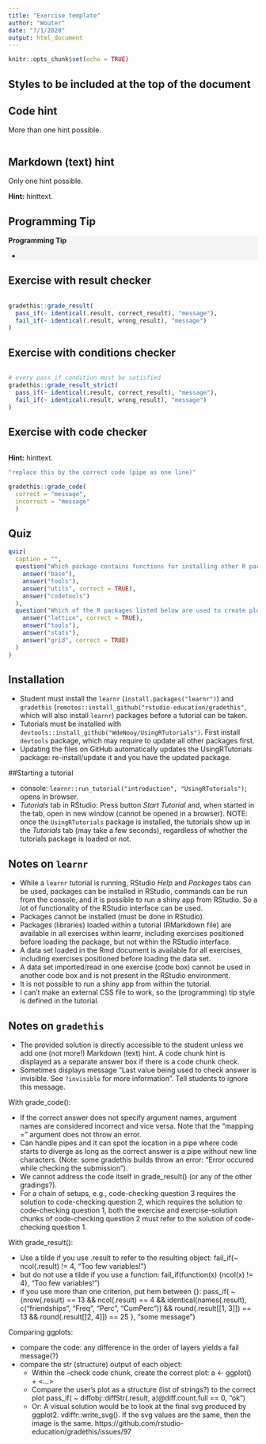 ```yaml
---
title: "Exercise template"
author: "Wouter"
date: "7/1/2020"
output: html_document
---
```


```r
knitr::opts_chunk$set(echo = TRUE)
```

## Styles to be included at the top of the document
<!-- Define programming tip style -->
<style>
.tip {
  background-color: #f5f5f5;
}
</style>

<!-- Define question style -->
<style>
.question {
  color: #5A9DDB;
}
</style>


## Code hint

More than one hint possible.

```r

```


## Markdown (text) hint

Only one hint possible.

<div id="exerciselabel-hint">
__Hint:__ hinttext.
</div>

## Programming Tip

<div class="tip" >
__Programming Tip__

- 
</div>

## Exercise with result checker

<div class="question" >
</div>

```r

```

```r
gradethis::grade_result(
  pass_if(~ identical(.result, correct_result), "message"),
  fail_if(~ identical(.result, wrong_result), "message")
)
```

## Exercise with conditions checker

<div class="question" >
</div>

```r

```

```r
# every pass_if condition must be satisfied
gradethis::grade_result_strict(
  pass_if(~ identical(.result, correct_result), "message"),
  fail_if(~ identical(.result, wrong_result), "message")
)
```

## Exercise with code checker

<div class="question" >
</div>

```r

```

<!-- To hide the solution, use a textual hint. -->
<div id="exerciselabel-hint">
__Hint:__ hinttext.
</div>

```r
"replace this by the correct code (pipe as one line)"
```

```r
gradethis::grade_code(
  correct = "message", 
  incorrect = "message"
  )
```

## Quiz

```r
quiz(
  caption = "",
  question("Which package contains functions for installing other R packages?",
    answer("base"),
    answer("tools"),
    answer("utils", correct = TRUE),
    answer("codetools")
  ),
  question("Which of the R packages listed below are used to create plots?",
    answer("lattice", correct = TRUE),
    answer("tools"),
    answer("stats"),
    answer("grid", correct = TRUE)
  )
)
```

## Installation

- Student must install the `learnr` (`install.packages("learnr")`) and `gradethis` (`remotes::install_github("rstudio-education/gradethis"`, which will also install `learnr`) packages before a tutorial can be taken.
- Tutorials must be installed with `devtools::install_github("WdeNooy/UsingRTutorials")`. First install `devtools` package, which may require to update all other packages first.
- Updating the files on GitHub automatically updates the UsingRTutorials package: re-install/update it and you have the updated package.

##Starting a tutorial

- console: `learnr::run_tutorial("introduction", "UsingRTutorials")`; opens in browser.
- _Tutorials_ tab in RStudio: Press button _Start Tutorial_ and, when started in the tab, open in new window (cannot be opened in a browser). NOTE: once the `UsingRTutorials` package is installed, the tutorials show up in the _Tutorials_ tab (may take a few seconds), regardless of whether the tutorials package is loaded or not.

## Notes on `learnr`

- While a `learnr` tutorial is running, RStudio _Help_ and _Packages_ tabs can be used, packages can be installed in RStudio, commands can be run from the console, and it is possible to run a shiny app from RStudio. So a lot of functionality of the RStudio interface can be used. 
-	Packages cannot be installed (must be done in RStudio). 
-	Packages (libraries) loaded within a tutorial (RMarkdown file) are available in all exercises within learnr, including exercises positioned before loading the package, but not within the RStudio interface. 
-	A data set loaded in the Rmd document is available for all exercises, including exercises positioned before loading the data set.
-	A data set imported/read in one exercise (code box) cannot be used in another code box and is not present in the RStudio environment.
- It is not possible to run a shiny app from within the tutorial.
-	I can’t make an external CSS file to work, so the (programming) tip style is defined in the tutorial.

## Notes on `gradethis`

-	The provided solution is directly accessible to the student unless we add one (not more!) Markdown (text) hint. A code chunk hint is displayed as a separate answer box if there is a code chunk check.
-	Sometimes displays message “Last value being used to check answer is invisible. See `?invisible` for more information”. Tell students to ignore this message.

With grade_code(): 

-	If the correct answer does not specify argument names, argument names are considered incorrect and vice versa. Note that the “mapping =” argument does not throw an error.
- Can handle pipes and it can spot the location in a pipe where code starts to diverge as long as the correct answer is a pipe without new line characters. (Note: some gradethis builds throw an error: “Error occured while checking the submission”).
-	We cannot address the code itself in grade_result() (or any of the other gradings?).
- For a chain of setups, e.g., code-checking question 3 requires the solution to code-checking question 2, which requires the solution to code-checking question 1, both the exercise and exercise-solution chunks of code-checking question 2 must refer to the solution of code-checking question 1.
	  
With grade_result(): 

- Use a tilde if you use .result to refer to the resulting object:
    fail_if(~ ncol(.result) != 4, "Too few variables!”)
- but do not use a tilde if you use a function:
    fail_if(function(x) {ncol(x) != 4}, "Too few variables!”)
-	if you use more than one criterion, put hem between {}:
    pass_if( ~ {nrow(.result) == 13 && ncol(.result) == 4 && identical(names(.result), c("friendships", "Freq", "Perc", "CumPerc")) && round(.result[[1, 3]]) == 13  && round(.result[[2, 4]]) == 25 }, “some message”)

Comparing ggplots: 

- compare the code: any difference in the order of layers yields a fail message(?)
- compare the str (structure) output of each object:
    +	Within the –check code chunk, create the correct plot:
      a <- ggplot() + <…>
    +	Compare the user’s plot as a structure (list of strings?) to the correct plot
      pass_if( ~ diffobj::diffStr(.result, a)@diff.count.full == 0, "ok")
    +	Or: A visual solution would be to look at the final svg produced by ggplot2. vdiffr::write_svg(). If the svg values are the same, then the image is the same.  https://github.com/rstudio-education/gradethis/issues/97 
